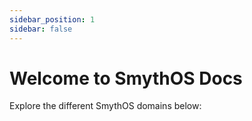 ```yaml
---
sidebar_position: 1
sidebar: false
---
```


# Welcome to SmythOS Docs

Explore the different SmythOS domains below:

<CardGrid>
  <Card
    title="Quickstart"
    description="Get started quickly: overview, quickstart guide, and glossary."
    to="/docs/agent-studio/quickstart/quickstart"
  />
  <Card
    title="Studio"
    description="Visually build, test, and debug agents using our drag-and-drop interface."
    to="/docs/agent-studio/overview"
  />
  <Card
    title="Weaver"
    description="Create agents with prompts using Weaver chat. Just describe your goal and Weaver does it with no-code."
    to="/docs/agent-weaver/overview"
  />
  <Card
    title="Runtime"
    description="Run agents locally or at scale. Perfect for testing, self-hosting, or enterprise environments."
    to="/docs/agent-runtime/overview"
  />
  <Card
    title="Deployments"
    description="Deploy agents to real-world platforms. Handle versioning, hosting, and rollouts seamlessly."
    to="/docs/agent-deployments/overview"
  />
  <Card
    title="Collaboration"
    description="Collaborate in teams with Spaces, Groups, permissions, and live editing."
    to="/docs/agent-collaboration/overview"
  />
  <Card
    title="Templates"
    description="Start fast with prebuilt, customizable templates for common use cases."
    to="/docs/agent-templates/overview"
  />
  <Card
    title="Account Management"
    description="Manage your subscription plans, model usage, and integrations."
    to="/docs/account-management/overview"
  />
</CardGrid>